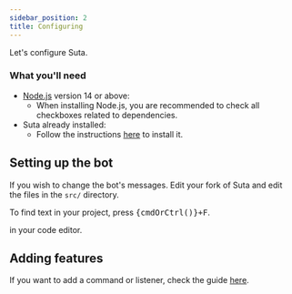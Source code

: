 ```yaml
---
sidebar_position: 2
title: Configuring
---
```



Let's configure Suta.

### What you'll need

- [Node.js](https://nodejs.org/en/download/) version 14 or above:
  - When installing Node.js, you are recommended to check all checkboxes related to dependencies.
- Suta already installed:
  - Follow the instructions [here](./intro.md) to install it.

## Setting up the bot

If you wish to change the bot's messages. Edit your fork of Suta and edit the files in the `src/` directory.

<p>To find text in your project, press <kbd>{cmdOrCtrl()}+F</kbd>.</p> in your code editor.

## Adding features

If you want to add a command or listener, check the guide [here](./adding.md).